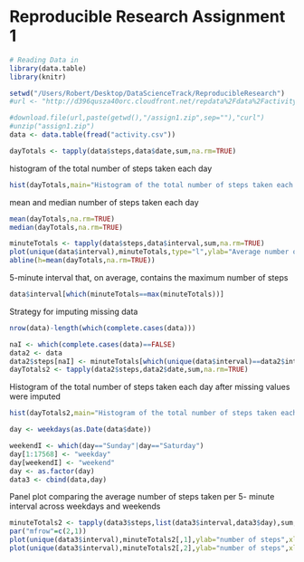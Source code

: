 Reproducible Research Assignment 1
======================================================


```r
# Reading Data in
library(data.table)
library(knitr)

setwd("/Users/Robert/Desktop/DataScienceTrack/ReproducibleResearch")
#url <- "http://d396qusza40orc.cloudfront.net/repdata%2Fdata%2Factivity.zip"

#download.file(url,paste(getwd(),"/assign1.zip",sep=""),"curl")
#unzip("assign1.zip")
data <- data.table(fread("activity.csv"))
```

```r
dayTotals <- tapply(data$steps,data$date,sum,na.rm=TRUE)
```
histogram of the total number of steps taken each day
```r
hist(dayTotals,main="Histogram of the total number of steps taken each day")
```
mean and median number of steps taken each day 
```r
mean(dayTotals,na.rm=TRUE)
median(dayTotals,na.rm=TRUE)
```

```r
minuteTotals <- tapply(data$steps,data$interval,sum,na.rm=TRUE)
plot(unique(data$interval),minuteTotals,type="l",ylab="Average number of steps taken",xlab="5 minute interval")
abline(h=mean(dayTotals,na.rm=TRUE))
```

5-minute interval that, on average, contains the maximum number of steps
```r
data$interval[which(minuteTotals==max(minuteTotals))]
```

Strategy for imputing missing data
```r
nrow(data)-length(which(complete.cases(data)))

naI <- which(complete.cases(data)==FALSE)
data2 <- data
data2$steps[naI] <- minuteTotals[which(unique(data$interval)==data2$interval[naI])]
dayTotals2 <- tapply(data2$steps,data2$date,sum,na.rm=TRUE)
```

Histogram of the total number of steps taken each day after missing values were imputed
```r
hist(dayTotals2,main="Histogram of the total number of steps taken each day")
```


```r
day <- weekdays(as.Date(data$date))

weekendI <- which(day=="Sunday"|day=="Saturday")
day[1:17568] <- "weekday"
day[weekendI] <- "weekend"
day <- as.factor(day)
data3 <- cbind(data,day)

```
Panel plot comparing the average number of steps taken per 5- minute interval across weekdays and weekends
```r
minuteTotals2 <- tapply(data3$steps,list(data3$interval,data3$day),sum,na.rm=TRUE)
par("mfrow"=c(2,1))
plot(unique(data3$interval),minuteTotals2[,1],ylab="number of steps",xlab="interval",main="Weekdays",type="l")
plot(unique(data3$interval),minuteTotals2[,2],ylab="number of steps",xlab="interval",main="Weekend",type="l")
```
